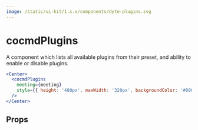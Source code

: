 ```yaml
---
image: /static/ui-kit/1.x.x/components/dyte-plugins.svg
---
```


# cocmdPlugins

A component which lists all available plugins from their preset, and ability to
enable or disable plugins.

```jsx
<Center>
  <cocmdPlugins
    meeting={meeting}
    style={{ height: '480px', maxWidth: '320px', backgroundColor: '#000' }}
  />
</Center>
```

## Props

<PropsTable of="dyte-plugins" />
